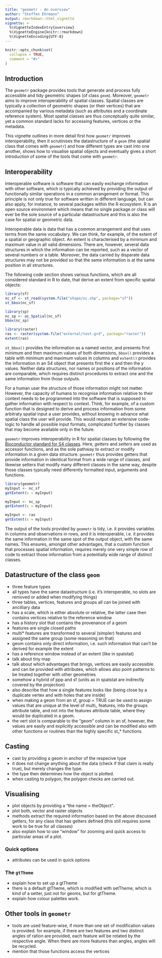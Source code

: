 ```yaml
---
title: "geometr - An overview"
author: "Steffen Ehrmann"
output: rmarkdown::html_vignette
vignette: >
  %\VignetteIndexEntry{overview}
  %\VignetteEngine{knitr::rmarkdown}
  %\VignetteEncoding{UTF-8}
---
```


```r
knitr::opts_chunk$set(
  collapse = TRUE,
  comment = "#>"
)
```

## Introduction
  
The `geometr` package provides tools that generate and process fully accessible and tidy geometric shapes (of class `geom`). Moreover, `geometr` aims to improve interoperability of spatial classes. Spatial classes are typically a collection of geometric shapes (or their vertices) that are accompanied by various metadata (such as attributes and a coordinate reference system). Most spatial classes are thus conceptually quite similar, yet a common standard lacks for accessing features, vertices or the metadata.

This vignette outlines in more detail first how `geometr` improves interoperability, then it scrutinises the datastructure of a `geom` (the spatial class that comes with `geometr`) and how different types are cast into one another, shows how to visualise spatial objects and eventually gives a short introduction of some of the tools that come with `geometr`.


## Interoperability

Interoperable software is software that can easily exchange information with other software, which is typically achieved by providing the output of functionally similar operations in a common arrangement or format.
This principle is not only true for software written in different language, but can also apply, for instance, to several packages within the R ecosystem.
R is an open source environment which means that no single package or class will ever be the sole source of a particular datastructure and this is also the case for spatial or geometric data.

Interoperable data is data that has a common arrangement and that uses terms from the same vocabulary.
We can think, for example, of the extent of a spatial or geographic object.
An extent is characterised by a minimum and maximum value in all valid dimensions.
There are, however, several data structures in which the information can be reported, such as a vector of several numbers or a table.
Moreover, the data carried by disparate data structures may not be provided so that the same information is at the same position in all structures.

The following code section shows various functions, which are all considered standard in R to date, that derive an extent from specific spatial objects:

```r
library(sf)
nc_sf <- st_read(system.file("shape/nc.shp", package="sf"))
st_bbox(nc_sf)

library(sp)
nc_sp <- as_Spatial(nc_sf)
bbox(nc_sp)

library(raster)
ras <- raster(system.file("external/test.grd", package="raster"))
extent(ras)
```

`st_bbox()` provides the information as a named vector, and presents first minimum and then maximum values of both dimensions, `bbox()` provides a table with minimum and maximum values in columns and `extent()` provides the information in an S4 object that presents first the x and then the y values.
Neither data structures, nor names or positions of the information are comparable, which requires distinct procedures to extract one and the same information from those outputs.

For a human user the structure of those information might not matter.
However, the capacity of humans to recognise information relative to their context needs to be programmed into the software that is supposed to gather information with respect to context.
Think, for example, of a custom function that is designed to derive and process information from some arbitraty spatial input a user provides, without knowing in advance what spatial class the user will provide.
This would require an extensive code-logic to handle all possible input formats, complicated further by classes that may become available only in the future.

`geometr` improves interoperability in R for spatial classes by following the [Bioconductor standard for S4 classes](https://www.bioconductor.org/help/course-materials/2017/Zurich/S4-classes-and-methods.html#api-vs-internals).
Here, *getters* and *setters* are used as accessor functions, and as the sole pathway to extract or modify information in a given data structure.
`geometr` thus provides getters that provide information in identical format from a wide range of classes, and likewise setters that modify many different classes in the same way, despite those classes typically need differently formatted input, arguments and functions.

```r
library(geometr)
myInput <- nc_sf
getExtent(x = myInput)

myInput <- nc_sp
getExtent(x = myInput)

myInput <- ras
getExtent(x = myInput)
```

The output of the tools provided by `geometr` is tidy, i.e. it provides variables in columns and observations in rows, and it is interoperable, i.e. it provides the same information in the same spot of the output object, with the same names.
This ensures, amongst other advantages, that a custom function that processes spatial information, requires merely one very simple row of code to extract those information from a potentially wide range of distinct classes.

## Datastructure of the class `geom`

- three feature types
- all types have the same datastructure (i.e. it's interoperable, no slots are removed or added when modifying things)
- three tables, vertices, features and groups all can be joined with ancilliary data
- has a scale, which is either absolute or relative, the latter case then contains vertices relative to the reference window
- has a history slot that contains the provenance of a geom
- features are single closed paths
- multi* features are transformed to several (simpler) features and assigned the same group (some reasoning on that)
- geom contains only direct information, i.e. such information that can't be derived for example the extent
- has a reference window instead of an extent (like in spatstat)
- talk about tiny map
- talk about which advantages that brings, vertices are easily accessible and can be provided with attributes, which allows also point patterns to be treated together with other geometries
- somehow a hybrid of ppp and sf (units as in spatstat are indirectly covered by the projection)
- also describe that how a single features looks like (being close by a duplicate vertex and with holes that are inside)
- when making a geom from an sf, group = TRUE can be used to assign values that are unique at the level of multi_ features, into the groups attribute table, and not into the features attribute table, where they would be duplicated in a geom.
- the vert slot is comparable to the "geom" column in an sf, however, the values are easily and explicitly accessible and can be modified also with other functions or routines than the highly specific st_* functions.


## Casting

- cast by providing a geom in anchor of the respecive type
- it does not change anything about the data (check if that claim is really true), but merely changes the type.
- the type then determines how the object is plotted.
- when casting to polygon, the polygon checks are carried out.

## Visualising

- plot objects by providing a "the name = theObject".
- plot both, vector and raster objects
- methods extract the required information based on the above discussed getters, for any class that has getters defined (this still requires some work to be true for all classes)
- also explain how to use "window" for zooming and quick access to particular areas of a plot.

### Quick options

- attributes can be used in quick options

### The `gtTheme`

- explain how to set up a gtTheme
- there is a default gtTheme, which is modified with setTheme, which is kind of a setter, just not for geoms, but for gtTheme.
- explain how colour palettes work.

## Other tools in `geometr`

- tools are used feature-wise, if more than one set of modification values is provided. for example, if there are two features and two distinct angles of ration are provided, each feature will be rotated by the respective angle. When there are more features than angles, angles will be recycled.
- mention that those functions access the vertices